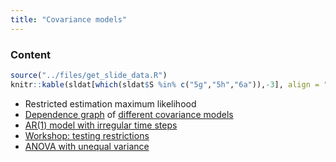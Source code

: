 ```yaml
---
title: "Covariance models"
---
```



### Content

 
```r
source("../files/get_slide_data.R")
knitr::kable(sldat[which(sldat$S %in% c("5g","5h","6a")),-3], align = "llccccc", row.names = FALSE)
```

- Restricted estimation maximum likelihood
- [Dependence graph](https://raw.githubusercontent.com/lbelzile/statmod/main/files/misc/DAG.png) of [different covariance models](https://raw.githubusercontent.com/lbelzile/statmod/main/files/misc/SAS_PROC_mixed_covmodels.pdf)
- [AR(1) model with irregular time steps](https://raw.githubusercontent.com/lbelzile/statmod/main/files/code/60604A_longitudinal.sas)
- [Workshop: testing restrictions](https://raw.githubusercontent.com/lbelzile/statmod/main/files/workshop/60604A_longitudinal_tests.txt)
- [ANOVA with unequal variance](https://raw.githubusercontent.com/lbelzile/statmod/main/files/code/60604A_ANOVA_unequal_var.sas)


